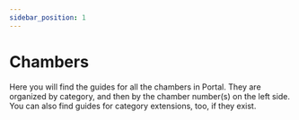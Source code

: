 ```yaml
---
sidebar_position: 1
---
```


# Chambers

Here you will find the guides for all the chambers in Portal. They are organized by category,
and then by the chamber number(s) on the left side. You can also find guides for category extensions, too, if
they exist.